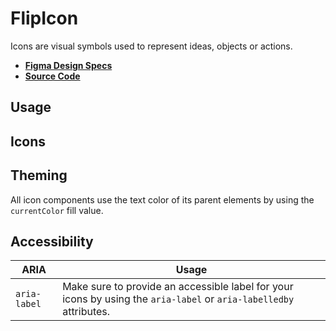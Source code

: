 
<Meta title="Components/FlipIcon" />

# FlipIcon

Icons are visual symbols used to represent ideas, objects or actions.

- **[Figma Design Specs](https://www.figma.com/file/3NYdzc6VzKvig29y82fQKI/Icons)**
- **[Source Code](https://github.com/flip-corp/swirl/tree/swirl-components/packages/swirl-components/src/components/flip-icon)**

## Usage

<Canvas withSource="open">
  <Story id="components-flipicon--default" />
</Canvas>

<ArgsTable story="." />

## Icons

<Canvas withSource="none">
  <Story id="components-flipicon--icons" />
</Canvas>

## Theming

All icon components use the text color of its parent elements by using the
`currentColor` fill value.

## Accessibility

| ARIA         | Usage                                                                                                              |
| ------------ | ------------------------------------------------------------------------------------------------------------------ |
| `aria-label` | Make sure to provide an accessible label for your icons by using the `aria-label` or `aria-labelledby` attributes. |

